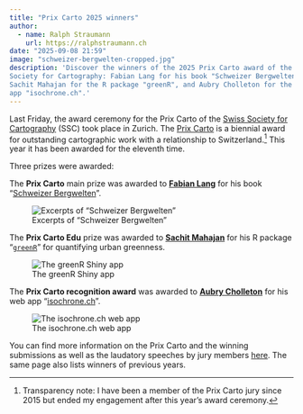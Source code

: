 ```yaml
---
title: "Prix Carto 2025 winners"
author:
  - name: Ralph Straumann
    url: https://ralphstraumann.ch
date: "2025-09-08 21:59"
image: "schweizer-bergwelten-cropped.jpg"
description: 'Discover the winners of the 2025 Prix Carto award of the Swiss 
Society for Cartography: Fabian Lang for his book "Schweizer Bergwelten", 
Sachit Mahajan for the R package "greenR", and Aubry Cholleton for the web 
app "isochrone.ch".'
---
```


Last Friday, the award ceremony for the Prix Carto of the [Swiss Society for 
Cartography](https://kartografie.ch) (SSC) took place in Zurich. The 
[Prix Carto](https://kartografie.ch/prix-carto/) is a biennial award for 
outstanding cartographic work with a relationship to Switzerland.[^transp] This 
year it has been awarded for the eleventh time.

Three prizes were awarded: 

The **Prix Carto** main prize was awarded to 
[**Fabian Lang**](https://www.linkedin.com/in/fbnlng/) for his book 
"[Schweizer Bergwelten](https://www.fabianlang.net/schweizer-bergweltenlten)".

![Excerpts of "Schweizer Bergwelten"](schweizer-bergwelten.jpg "Excerpts of 'Schweizer Bergwelten'")

The **Prix Carto Edu** prize was awarded to 
[**Sachit Mahajan**](https://www.linkedin.com/in/sachit-mahajan-9052b745/) for 
his R package "[`greenR`](https://github.com/sachit27/greenR)" for quantifying 
urban greenness.

![The greenR Shiny app](greenr.jpg "The greenR Shiny app")

The **Prix Carto recognition award** was awarded to 
[**Aubry Cholleton**](https://www.linkedin.com/in/aubrycholleton/) for his web 
app "[isochrone.ch](https://isochrone.ch/)".

![The isochrone.ch web app](isochrone.png "The isochrone.ch web app")

You can find more information on the Prix Carto and the winning submissions as 
well as the laudatory speeches by jury members 
[here](https://kartografie.ch/prix-carto/). The same page also lists winners of 
previous years.

[^transp]: Transparency note: I have been a member of the Prix Carto jury since 
2015 but ended my engagement after this year's award ceremony.